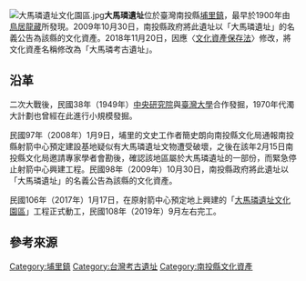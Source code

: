 [[File:大馬璘遺址文化園區.jpg|thumb]]'''大馬璘遺址'''位於臺灣南投縣[[埔里鎮|埔里鎮]]，最早於1900年由[[鳥居龍藏|鳥居龍藏]]所發現{{r|報告|page=1}}。2009年10月30日，南投縣政府將此遺址以「大馬璘遺址」的名義公告為該縣的文化資產{{r|文}}。2018年11月20日，因應〈[[文化資產保存法|文化資產保存法]]〉修改，將文化資產名稱修改為「大馬璘考古遺址」{{r|文}}。

== 沿革 ==

二次大戰後，民國38年（1949年）[[中央研究院|中央研究院]]與[[臺灣大學|臺灣大學]]合作發掘，1970年代濁大計劃也曾經在此進行小規模發掘{{r|文}}。

民國97年（2008年）1月9日，埔里的文史工作者簡史朗向南投縣文化局通報南投縣射箭中心預定建設基地疑似有大馬璘遺址文物遭受破壞，之後在該年2月15日南投縣文化局邀請專家學者會勘後，確認該地區屬於大馬璘遺址的一部份，而緊急停止射箭中心興建工程{{r|報告|page=1}}。民國98年（2009年）10月30日，南投縣政府將此遺址以「大馬璘遺址」的名義公告為該縣的文化資產{{r|文}}。

民國106年（2017年）1月17日，在原射箭中心預定地上興建的「[[大馬璘遺址文化園區|大馬璘遺址文化園區]]」工程正式動工{{r|佟}}，民國108年（2019年）9月左右完工{{r|陳}}{{r|張}}。

== 參考來源 ==
{{reflist|refs=
<ref name="報告">{{cite book |url=https://data.boch.gov.tw/old_upload/_upload/Assets_advanced/case_essay_file/43182/file/a01cafe4-ef70-4d31-8b72-9e82b0f3c3a2.pdf |author=國立暨南國際大學人類學研究所 |title=《大馬璘遺址射箭中心開發基地範圍內考古探坑發掘研究計畫成果報告書》 |publisher= |date=2009-08-15 |access-date=2021-03-27 |archive-date=2020-05-06 |archive-url=https://web.archive.org/web/20200506194927/https://data.boch.gov.tw/old_upload/_upload/Assets_advanced/case_essay_file/43182/file/a01cafe4-ef70-4d31-8b72-9e82b0f3c3a2.pdf |dead-url=yes }}</ref>
<ref name="文">{{cite web |url=https://nchdb.boch.gov.tw/assets/overview/archaeologicalSite/20091030000002 |title=大馬璘考古遺址 |work=國家文化資產網 |publisher=文化部文化資產局 |accessdate=2021-03-27 |archive-date=2020-06-22 |archive-url=https://web.archive.org/web/20200622023010/https://nchdb.boch.gov.tw/assets/overview/archaeologicalSite/20091030000002 |dead-url=no }}</ref>
<ref name="佟">{{cite news |url=https://news.ltn.com.tw/news/local/paper/1072128 |author=佟振國 |title=〈閒置10年 愛蘭營區蓋大馬璘文化遺址公園〉 |publisher=《自由時報》 |date=2017-01-18 |accessdate=2021-03-27 |archive-date=2021-06-04 |archive-url=https://web.archive.org/web/20210604062615/https://news.ltn.com.tw/news/local/paper/1072128 |dead-url=no }}</ref>
<ref name="陳">{{cite news |url=https://news.ltn.com.tw/news/life/paper/1317898 |author=陳鳳麗 |title=〈埔里大馬璘遺址園區開放 「愁」錢維護〉 |publisher=《自由時報》 |date=2019-09-15 |accessdate=2021-03-27 |archive-date=2021-06-04 |archive-url=https://web.archive.org/web/20210604062639/https://news.ltn.com.tw/news/life/paper/1317898 |dead-url=no }}</ref>
<ref name="張">{{cite news |url=https://news.ltn.com.tw/news/life/breakingnews/2956923 |author=張協昇 |title=〈大馬璘遺址文化園區開放參觀 一窺史前台灣先民大型聚落〉 |publisher=《自由時報》 |date=2019-10-25 |accessdate=2021-03-27 |archive-date=2021-06-04 |archive-url=https://web.archive.org/web/20210604062624/https://news.ltn.com.tw/news/life/breakingnews/2956923 |dead-url=no }}</ref>
}}

{{南投縣文化資產}}

[[Category:埔里鎮|Category:埔里鎮]]
[[Category:台灣考古遺址|Category:台灣考古遺址]]
[[Category:南投縣文化資產|Category:南投縣文化資產]]